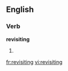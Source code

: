 ==English==

===Verb===
'''revisiting'''

# {{present participle of|[[revisit]]}}

[[fr:revisiting]]
[[vi:revisiting]]
